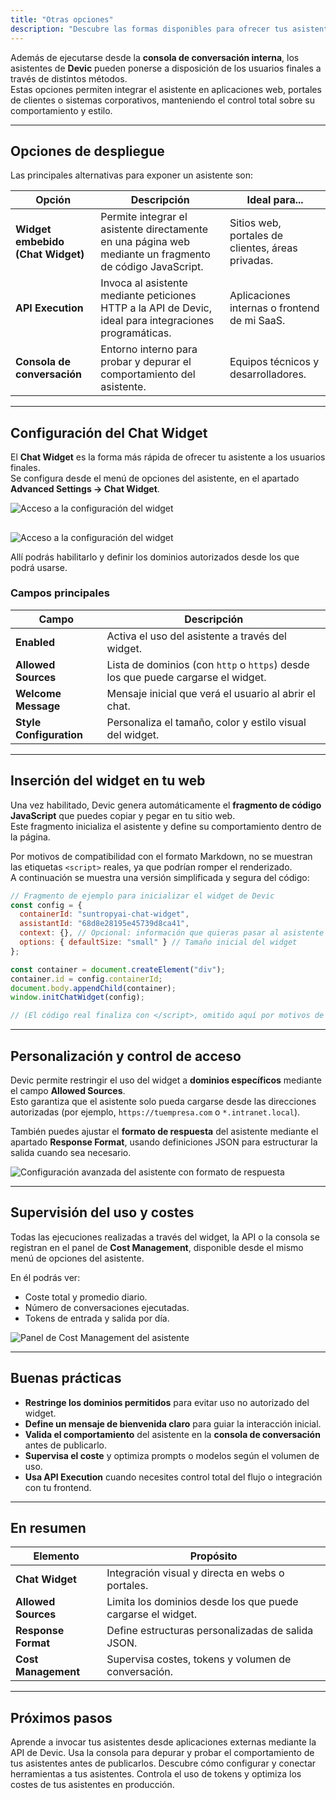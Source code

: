 ```yaml
---
title: "Otras opciones"
description: "Descubre las formas disponibles para ofrecer tus asistentes de Devic a usuarios finales: widgets web, integraciones externas y control avanzado de configuración."
---
```


Además de ejecutarse desde la **consola de conversación interna**, los asistentes de **Devic** pueden ponerse a disposición de los usuarios finales a través de distintos métodos.\
Estas opciones permiten integrar el asistente en aplicaciones web, portales de clientes o sistemas corporativos, manteniendo el control total sobre su comportamiento y estilo.

---

## Opciones de despliegue

Las principales alternativas para exponer un asistente son:

| Opción                            | Descripción                                                                                              | Ideal para...                                     |
| --------------------------------- | -------------------------------------------------------------------------------------------------------- | ------------------------------------------------- |
| **Widget embebido (Chat Widget)** | Permite integrar el asistente directamente en una página web mediante un fragmento de código JavaScript. | Sitios web, portales de clientes, áreas privadas. |
| **API Execution**                 | Invoca al asistente mediante peticiones HTTP a la API de Devic, ideal para integraciones programáticas.  | Aplicaciones internas o frontend de mi SaaS.      |
| **Consola de conversación**       | Entorno interno para probar y depurar el comportamiento del asistente.                                   | Equipos técnicos y desarrolladores.               |

---

## Configuración del Chat Widget

El **Chat Widget** es la forma más rápida de ofrecer tu asistente a los usuarios finales.\
Se configura desde el menú de opciones del asistente, en el apartado **Advanced Settings → Chat Widget**.

![Acceso a la configuración del widget](/access-advance-settings-widget-assistant.png)

## 

![Acceso a la configuración del widget](/chat-widget-front.png)

Allí podrás habilitarlo y definir los dominios autorizados desde los que podrá usarse.

### Campos principales

| Campo                   | Descripción                                                                      |
| ----------------------- | -------------------------------------------------------------------------------- |
| **Enabled**             | Activa el uso del asistente a través del widget.                                 |
| **Allowed Sources**     | Lista de dominios (con `http` o `https`) desde los que puede cargarse el widget. |
| **Welcome Message**     | Mensaje inicial que verá el usuario al abrir el chat.                            |
| **Style Configuration** | Personaliza el tamaño, color y estilo visual del widget.                         |

---

## Inserción del widget en tu web

Una vez habilitado, Devic genera automáticamente el **fragmento de código JavaScript** que puedes copiar y pegar en tu sitio web.\
Este fragmento inicializa el asistente y define su comportamiento dentro de la página.

Por motivos de compatibilidad con el formato Markdown, no se muestran las etiquetas `<script>` reales, ya que podrían romper el renderizado.\
A continuación se muestra una versión simplificada y segura del código:

```js
// Fragmento de ejemplo para inicializar el widget de Devic
const config = {
  containerId: "suntropyai-chat-widget",
  assistantId: "68d8e28195e45739d8ca41",
  context: {}, // Opcional: información que quieras pasar al asistente
  options: { defaultSize: "small" } // Tamaño inicial del widget
};

const container = document.createElement("div");
container.id = config.containerId;
document.body.appendChild(container);
window.initChatWidget(config);

// (El código real finaliza con </script>, omitido aquí por motivos de compatibilidad con Markdown)
```

---

## Personalización y control de acceso

Devic permite restringir el uso del widget a **dominios específicos** mediante el campo **Allowed Sources**.\
Esto garantiza que el asistente solo pueda cargarse desde las direcciones autorizadas (por ejemplo, `https://tuempresa.com` o `*.intranet.local`).

También puedes ajustar el **formato de respuesta** del asistente mediante el apartado **Response Format**, usando definiciones JSON para estructurar la salida cuando sea necesario.

![Configuración avanzada del asistente con formato de respuesta](/advance-settings-assistant.png)

---

## Supervisión del uso y costes

Todas las ejecuciones realizadas a través del widget, la API o la consola se registran en el panel de **Cost Management**, disponible desde el mismo menú de opciones del asistente.

En él podrás ver:

- Coste total y promedio diario.
- Número de conversaciones ejecutadas.
- Tokens de entrada y salida por día.

![Panel de Cost Management del asistente](/other-options-assistan-cost.png)

---

## Buenas prácticas

- **Restringe los dominios permitidos** para evitar uso no autorizado del widget.
- **Define un mensaje de bienvenida claro** para guiar la interacción inicial.
- **Valida el comportamiento** del asistente en la **consola de conversación** antes de publicarlo.
- **Supervisa el coste** y optimiza prompts o modelos según el volumen de uso.
- **Usa API Execution** cuando necesites control total del flujo o integración con tu frontend.

---

## En resumen

| Elemento            | Propósito                                                   |
| ------------------- | ----------------------------------------------------------- |
| **Chat Widget**     | Integración visual y directa en webs o portales.            |
| **Allowed Sources** | Limita los dominios desde los que puede cargarse el widget. |
| **Response Format** | Define estructuras personalizadas de salida JSON.           |
| **Cost Management** | Supervisa costes, tokens y volumen de conversación.         |

---

## Próximos pasos

<CardGroup cols={2}>
  <Card title="API Execution" icon="code" href="./api-execution">
    Aprende a invocar tus asistentes desde aplicaciones externas mediante la API de Devic.
  </Card>
  <Card title="Conversation Console" icon="terminal" href="./conversation-console">
    Usa la consola para depurar y probar el comportamiento de tus asistentes antes de publicarlos.
  </Card>
  <Card title="Tools" icon="wrench" href="./tools">
    Descubre cómo configurar y conectar herramientas a tus asistentes.
  </Card>
  <Card title="Cost Management" icon="coins" href="./costes">
    Controla el uso de tokens y optimiza los costes de tus asistentes en producción.
  </Card>
</CardGroup>